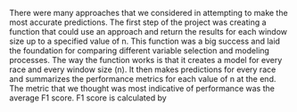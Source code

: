 There were many approaches that we considered in attempting to make the most accurate predictions.
The first step of the project was creating a function that could use an approach
and return the results for each window size up to a specified value of n. This
function was a big success and laid the foundation for comparing different
variable selection and modeling processes. The way the function works is that
it creates a model for every race and every window size (n). It then makes predictions
for every race and summarizes the performance metrics for each value of n at the end.
The metric that we thought was most indicative of performance was the average F1 score.
F1 score is calculated by